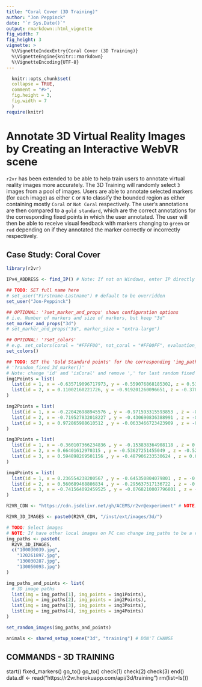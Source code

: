 ```yaml
---
title: "Coral Cover (3D Training)"
author: "Jon Peppinck"
date: "`r Sys.Date()`"
output: rmarkdown::html_vignette
fig_width: 7
fig_height: 3
vignette: >
  %\VignetteIndexEntry{Coral Cover (3D Training)}
  %\VignetteEngine{knitr::rmarkdown}
  %\VignetteEncoding{UTF-8}
---
```

  
```r
  knitr::opts_chunk$set(
  collapse = TRUE,
  comment = "#>",
  fig.height = 3,
  fig.width = 7
  )
require(knitr)
```
  
# Annotate 3D Virtual Reality Images by Creating an Interactive WebVR scene

`r2vr` has been extended to be able to help train users to annotate virtual reality images more accurately. The 3D Training will randomly select `3` images from a pool of images. Users are able to annotate selected markers (for each image) as either `C` or `N` to classify the bounded region as either containing mostly `Coral` or `Not Coral` respectively. The user's annotations are then compared to a `gold standard`, which are the correct annotations for the corresponding fixed points in which the user annotated. The user will then be able to receive visual feedback with markers changing to `green` or `red` depending on if they annotated the marker correctly or incorrectly respectively.

## Case Study: Coral Cover

```r
library(r2vr)

IPv4_ADDRESS <- find_IP() # Note: If not on Windows, enter IP directly

## TODO: SET full name here
# set_user("Firstname-Lastname") # default to be overridden
set_user("Jon-Peppinck")

## OPTIONAL: '?set_marker_and_props' shows configuration options
# i.e. Number of markers and size of markers, but keep "3d"
set_marker_and_props("3d")
# set_marker_and_props("3d", marker_size = "extra-large") 

## OPTIONAL: '?set_colors'
# e.g. set_colors(coral = "#FFFF00", not_coral = "#FF00FF", evaluation_selection = "#0000FF")
set_colors()

## TODO: SET the 'Gold Standard points' for the corresponding 'img_paths' (set below)
# '?random_fixed_3d_marker()'
# Note: change 'id' and 'isCoral' and remove ',' for last random fixed marker generated
img1Points = list(
  list(id = 1, x = -0.635719096717973, y = -0.559076868185302, z = 0.532253967132419, isCoral = 1), # coral?
  list(id = 2, x = 0.11002160221726, y = -0.919201260096651, z = -0.378106189426035, isCoral = 1) # coral?
)

img2Points = list(
  list(id = 1, x = -0.220426988945576 , y = -0.971593315593853 , z = -0.0861299694515765, isCoral = 0),
  list(id = 2, x = -0.719527832018227 , y = -0.430690836388991 , z = -0.5447798660025, isCoral = 0), 
  list(id = 3, x = 0.972865988610512 , y = -0.0633466723423909 , z = -0.22252857638523, isCoral = 0) 
)

img3Points = list(
  list(id = 1, x = -0.360107366234836 , y = -0.153838364908118 , z = 0.920139360241592, isCoral = 0),
  list(id = 2, x = 0.66401612970315 , y = -0.53627251455049 , z = -0.521051215939224, isCoral = 0), 
  list(id = 3, x = 0.594898269501156 , y = -0.487906233530624 , z = 0.638782870955765, isCoral = 0) 
)

img4Points = list(
  list(id = 1, x = 0.236554238200567 , y = -0.645350804079801 , z = -0.726336307823658, isCoral = 0),
  list(id = 2, x = 0.560689468806834 , y = -0.295637517136722 , z = -0.773450565990061, isCoral = 0), 
  list(id = 3, x = -0.741564092459525 , y = -0.0768210007796801 , z = -0.66646922705695, isCoral = 0) 
)

R2VR_CDN <- "https://cdn.jsdelivr.net/gh/ACEMS/r2vr@experiment" # NOTE: Subject to change

R2VR_3D_IMAGES <- paste0(R2VR_CDN, "/inst/ext/images/3d/")

# TODO: Select images
# NOTE: If have other local images on PC can change img_paths to be a vector of relative file location for the current working directory
img_paths <- paste0(
  R2VR_3D_IMAGES,
  c("100030039.jpg",
    "120261897.jpg",
    "130030287.jpg",
    "130050093.jpg")
)

img_paths_and_points <- list(
  # 3D image paths
  list(img = img_paths[1], img_points = img1Points),
  list(img = img_paths[2], img_points = img2Points),
  list(img = img_paths[3], img_points = img3Points),
  list(img = img_paths[4], img_points = img4Points)
)

set_random_images(img_paths_and_points)

animals <- shared_setup_scene("3d", "training") # DON'T CHANGE
```

## COMMANDS - 3D TRAINING

start()
fixed_markers()
go_to()
go_to()
check(1)
check(2)
check(3)
end()
data.df <- read("https://r2vr.herokuapp.com/api/3d/training")
rm(list=ls())